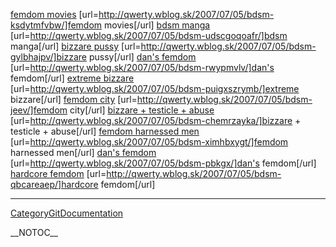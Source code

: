 <a href= http://qwerty.wblog.sk/2007/07/05/bdsm-ksdytmfvbw/ >femdom movies</a>   [url=http://qwerty.wblog.sk/2007/07/05/bdsm-ksdytmfvbw/]femdom movies[/url]   <a href= http://qwerty.wblog.sk/2007/07/05/bdsm-udscgoqoafr/ >bdsm manga</a>   [url=http://qwerty.wblog.sk/2007/07/05/bdsm-udscgoqoafr/]bdsm manga[/url]   <a href= http://qwerty.wblog.sk/2007/07/05/bdsm-gylbhajpv/ >bizzare pussy</a>   [url=http://qwerty.wblog.sk/2007/07/05/bdsm-gylbhajpv/]bizzare pussy[/url]   <a href= http://qwerty.wblog.sk/2007/07/05/bdsm-rwypmvlv/ >dan's femdom</a>   [url=http://qwerty.wblog.sk/2007/07/05/bdsm-rwypmvlv/]dan's femdom[/url]   <a href= http://qwerty.wblog.sk/2007/07/05/bdsm-puigxszrymb/ >extreme bizzare</a>   [url=http://qwerty.wblog.sk/2007/07/05/bdsm-puigxszrymb/]extreme bizzare[/url]   <a href= http://qwerty.wblog.sk/2007/07/05/bdsm-jeev/ >femdom city</a>   [url=http://qwerty.wblog.sk/2007/07/05/bdsm-jeev/]femdom city[/url]   <a href= http://qwerty.wblog.sk/2007/07/05/bdsm-chemrzayka/ >bizzare + testicle + abuse</a>   [url=http://qwerty.wblog.sk/2007/07/05/bdsm-chemrzayka/]bizzare + testicle + abuse[/url]   <a href= http://qwerty.wblog.sk/2007/07/05/bdsm-ximhbxygt/ >femdom harnessed men</a>   [url=http://qwerty.wblog.sk/2007/07/05/bdsm-ximhbxygt/]femdom harnessed men[/url]   <a href= http://qwerty.wblog.sk/2007/07/05/bdsm-pbkgx/ >dan's femdom</a>   [url=http://qwerty.wblog.sk/2007/07/05/bdsm-pbkgx/]dan's femdom[/url]   <a href= http://qwerty.wblog.sk/2007/07/05/bdsm-qbcareaep/ >hardcore femdom</a>   [url=http://qwerty.wblog.sk/2007/07/05/bdsm-qbcareaep/]hardcore femdom[/url]
----
[[CategoryGitDocumentation]]

__NOTOC__